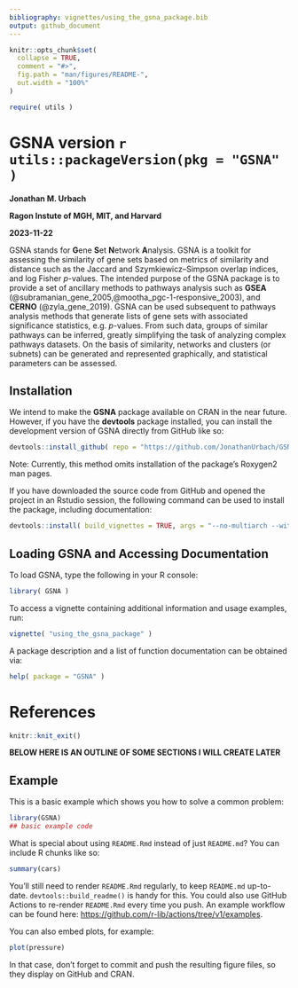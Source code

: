 ```yaml
---
bibliography: vignettes/using_the_gsna_package.bib
output: github_document
---
```


<!-- README.md is generated from README.Rmd. Please edit that file -->

```r
knitr::opts_chunk$set(
  collapse = TRUE,
  comment = "#>",
  fig.path = "man/figures/README-",
  out.width = "100%"
)

require( utils )
```

# GSNA version `r utils::packageVersion(pkg = "GSNA" )` 

**Jonathan M. Urbach**

**Ragon Instute of MGH, MIT, and Harvard**  

**2023-11-22**  



<!-- badges: start -->
<!-- badges: end -->

GSNA stands for **G**ene **S**et **N**etwork **A**nalysis. GSNA is a toolkit for assessing the similarity of gene sets based on metrics of similarity and distance such as the Jaccard and Szymkiewicz–Simpson overlap indices, and log Fisher *p*-values. The intended purpose of the GSNA package is to provide a set of ancillary methods to pathways analysis such as **GSEA** (@subramanian_gene_2005,@mootha_pgc-1-responsive_2003), and **CERNO** (@zyla_gene_2019). GSNA can be used subsequent to pathways analysis methods that generate lists of gene sets with associated significance statistics, e.g. *p*-values. From such data, groups of similar pathways can be inferred, greatly simplifying the task of analyzing complex pathways datasets. On the basis of similarity, networks and clusters (or subnets) can be generated and represented graphically, and statistical parameters can be assessed.



## Installation  

We intend to make the **GSNA** package available on CRAN in the near future. However, if you have the **devtools** package installed, you can install the development version of GSNA directly from GitHub like so:

``` r
devtools::install_github( repo = "https://github.com/JonathanUrbach/GSNA" )
```

Note: Currently, this method omits installation of the package's Roxygen2 man pages.  

If you have downloaded the source code from GitHub and opened the project in an Rstudio session, the following command can be used to install the package, including documentation:  

``` r
devtools::install( build_vignettes = TRUE, args = "--no-multiarch --with-keep.source" )
```


## Loading GSNA and Accessing Documentation    

To load GSNA, type the following in your R console:  

``` r 
library( GSNA )
```


To access a vignette containing additional information and usage examples, run:

``` r
vignette( "using_the_gsna_package" )
```

A package description and a list of function documentation can be obtained via:

``` r
help( package = "GSNA" )
```


# References

<div id="refs"></div>



```r

knitr::knit_exit()

```


**BELOW HERE IS AN OUTLINE OF SOME SECTIONS I WILL CREATE LATER**

## Example

This is a basic example which shows you how to solve a common problem:

```r
library(GSNA)
## basic example code
```

What is special about using `README.Rmd` instead of just `README.md`? You can include R chunks like so:

```r
summary(cars)
```

You'll still need to render `README.Rmd` regularly, to keep `README.md` up-to-date. `devtools::build_readme()` is handy for this. You could also use GitHub Actions to re-render `README.Rmd` every time you push. An example workflow can be found here: <https://github.com/r-lib/actions/tree/v1/examples>.

You can also embed plots, for example:

```r
plot(pressure)
```

In that case, don't forget to commit and push the resulting figure files, so they display on GitHub and CRAN.
